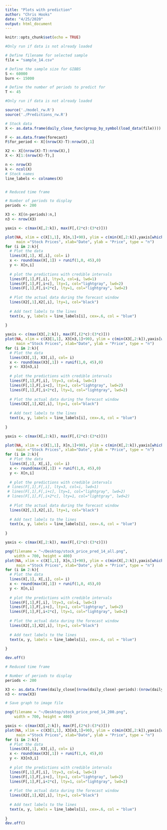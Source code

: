 ```yaml
---
title: "Plots with prediction"
author: "Chris Hooks"
date: "4/25/2020"
output: html_document
---
```


```r
knitr::opts_chunk$set(echo = TRUE)
```

```r
#Only run if data is not already loaded                                             BEWARE BEFORE RUNNING

# Define filename for selected sample
file = "sample_14.csv"

# Define the sample size for GIBBS
S <- 60000
burn <- 15000

# Define the number of periods to predict for
T <- 45
```

```r
#Only run if data is not already loaded                                             BEWARE BEFORE RUNNING

source('./model_rw.R')
source('./Predictions_rw.R')
```

```r
# Stock data
X <- as.data.frame(daily_close_func(group_by_symbol(load_data(file))))

F <- as.data.frame(forecast)
F$for_period <- X[(nrow(X)-T):nrow(X),1]

X2 <- X[(nrow(X)-T):nrow(X),]
X <- X[1:(nrow(X)-T),]

n <- nrow(X)
k <- ncol(X)
# Stock names
line_labels <- colnames(X)


# Reduced time frame

# Number of periods to display
periods <- 200

X3 <- X[(n-periods):n,]
n3 <- nrow(X3)

```



```r
yaxis <- c(max(X[,2:k]), max(F[,(2*c):(3*c)]))

plot(NA, xlim = c(X[1,1], X[n,1]+90), ylim = c(min(X[,2:k]),yaxis[which.max(yaxis)]*1.05),
     main ="Stock Prices", xlab="Date", ylab = "Price", type = "n")
for (i in 2:k){
  # Plot the data
  lines(X[,1], X[,i], col= i)
  x <- round(max(X[,1]) + runif(1,0, 45),0)
  y <- X[n,i]
  
  # plot the predictions with credible intervals
  lines(F[,1],F[,i], lty=3, col=i, lwd=1)
  lines(F[,1],F[,i+c], lty=1, col="lightgray", lwd=2)
  lines(F[,1],F[,i+2*c], lty=1, col="lightgray", lwd=2)
  
  # Plot the actual data during the forecast window
  lines(X2[,1],X2[,i], lty=1, col="black")
  
  # Add text labels to the lines
  text(x, y, labels = line_labels[i], cex=.6, col = "blue")
  
}

```

```r

yaxis <- c(max(X3[,2:k]), max(F[,(2*c):(3*c)]))
plot(NA, xlim = c(X3[1,1], X3[n3,1]+90), ylim = c(min(X3[,2:k]),yaxis[which.max(yaxis)]*1.05),
     main ="Stock Prices", xlab="Date", ylab = "Price", type = "n")
for (i in 2:k){
  # Plot the data
  lines(X3[,1], X3[,i], col= i)
  x <- round(max(X3[,1]) + runif(1,0, 45),0)
  y <- X3[n3,i]
  
  # plot the predictions with credible intervals
  lines(F[,1],F[,i], lty=3, col=i, lwd=1)
  lines(F[,1],F[,i+c], lty=1, col="lightgray", lwd=2)
  lines(F[,1],F[,i+2*c], lty=1, col="lightgray", lwd=2)
  
  # Plot the actual data during the forecast window
  lines(X2[,1],X2[,i], lty=1, col="black")
  
  # Add text labels to the lines
  text(x, y, labels = line_labels[i], cex=.6, col = "blue")
  
}
```

```r
yaxis <- c(max(X[,2:k]), max(F[,(2*c):(3*c)]))

plot(NA, xlim = c(X[1,1], X[n,1]+90), ylim = c(min(X[,2:k]),yaxis[which.max(yaxis)]*1.05),
     main ="Stock Prices", xlab="Date", ylab = "Price", type = "n")
for (i in 2:k){
  # Plot the data
  lines(X[,1], X[,i], col= i)
  x <- round(max(X[,1]) + runif(1,0, 45),0)
  y <- X[n,i]
  
  # plot the predictions with credible intervals
 # lines(F[,1],F[,i], lty=3, col=i, lwd=1)
 # lines(F[,1],F[,i+c], lty=1, col="lightgray", lwd=2)
 # lines(F[,1],F[,i+2*c], lty=1, col="lightgray", lwd=2)
  
  # Plot the actual data during the forecast window
  lines(X2[,1],X2[,i], lty=1, col="black")
  
  # Add text labels to the lines
  text(x, y, labels = line_labels[i], cex=.6, col = "blue")
  
}
```

```r
yaxis <- c(max(X[,2:k]), max(F[,(2*c):(3*c)]))

png(filename = "~/Desktop/stock_price_pred_14_all.png",
    width = 700, height = 400)
plot(NA, xlim = c(X[1,1], X[n,1]+90), ylim = c(min(X[,2:k]),yaxis[which.max(yaxis)]*1.05),
     main ="Stock Prices", xlab="Date", ylab = "Price", type = "n")
for (i in 2:k){
  # Plot the data
  lines(X[,1], X[,i], col= i)
  x <- round(max(X[,1]) + runif(1,0, 45),0)
  y <- X[n,i]
  
  # plot the predictions with credible intervals
  lines(F[,1],F[,i], lty=3, col=i, lwd=1)
  lines(F[,1],F[,i+c], lty=1, col="lightgray", lwd=2)
  lines(F[,1],F[,i+2*c], lty=1, col="lightgray", lwd=2)
  
  # Plot the actual data during the forecast window
  lines(X2[,1],X2[,i], lty=1, col="black")
  
  # Add text labels to the lines
  text(x, y, labels = line_labels[i], cex=.6, col = "blue")
  
}

dev.off()
```

```r
# Reduced time frame

# Number of periods to display
periods <- 200

X3 <- as.data.frame(daily_close[(nrow(daily_close)-periods):(nrow(daily_close)-T),])
n3 <- nrow(X3)

# Save graph to image file

png(filename = "~/Desktop/stock_price_pred_14_200.png",
    width = 700, height = 400)

yaxis <- c(max(X3[,2:k]), max(F[,(2*c):(3*c)]))
plot(NA, xlim = c(X3[1,1], X3[n3,1]+90), ylim = c(min(X3[,2:k]),yaxis[which.max(yaxis)]*1.05),
     main ="Stock Prices", xlab="Date", ylab = "Price", type = "n")
for (i in 2:k){
  # Plot the data
  lines(X3[,1], X3[,i], col= i)
  x <- round(max(X3[,1]) + runif(1,0, 45),0)
  y <- X3[n3,i]
  
  # plot the predictions with credible intervals
  lines(F[,1],F[,i], lty=3, col=i, lwd=1)
  lines(F[,1],F[,i+c], lty=1, col="lightgray", lwd=2)
  lines(F[,1],F[,i+2*c], lty=1, col="lightgray", lwd=2)
  
  # Plot the actual data during the forecast window
  lines(X2[,1],X2[,i], lty=1, col="black")
  
  # Add text labels to the lines
  text(x, y, labels = line_labels[i], cex=.6, col = "blue")
  
}
dev.off()
```


















